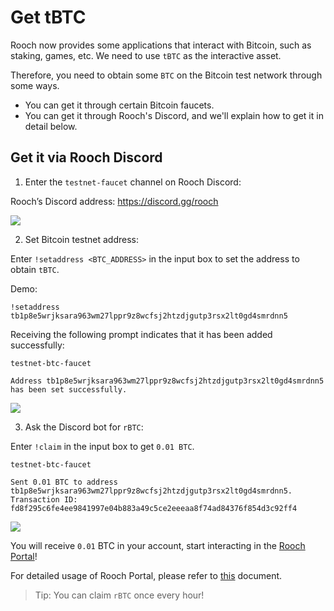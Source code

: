 # Get tBTC

Rooch now provides some applications that interact with Bitcoin, such as staking, games, etc. We need to use `tBTC` as the interactive asset.

Therefore, you need to obtain some `BTC` on the Bitcoin test network through some ways.

- You can get it through certain Bitcoin faucets.
- You can get it through Rooch's Discord, and we'll explain how to get it in detail below.

## Get it via Rooch Discord

1. Enter the `testnet-faucet` channel on Rooch Discord:

Rooch’s Discord address: https://discord.gg/rooch

![](/docs/portal/discord-gas-channel.png)

2. Set Bitcoin testnet address:

Enter `!setaddress <BTC_ADDRESS>` in the input box to set the address to obtain `tBTC`.

Demo:

```
!setaddress tb1p8e5wrjksara963wm27lppr9z8wcfsj2htzdjgutp3rsx2lt0gd4smrdnn5
```

Receiving the following prompt indicates that it has been added successfully:

```
testnet-btc-faucet

Address tb1p8e5wrjksara963wm27lppr9z8wcfsj2htzdjgutp3rsx2lt0gd4smrdnn5 has been set successfully.
```

![](/docs/get-test-coin/get-rbtc/set-address.png)

3. Ask the Discord bot for `rBTC`:

Enter `!claim` in the input box to get `0.01 BTC`.

```
testnet-btc-faucet

Sent 0.01 BTC to address tb1p8e5wrjksara963wm27lppr9z8wcfsj2htzdjgutp3rsx2lt0gd4smrdnn5. Transaction ID: fd8f295c6fe4ee9841997e04b883a49c5ce2eeeaa8f74ad84376f854d3c92ff4
```

![](/docs/get-test-coin/get-rbtc/claim-btc.png)

You will receive `0.01` BTC in your account, start interacting in the [Rooch Portal](https://portal.rooch.network/)!

For detailed usage of Rooch Portal, please refer to [this](https://rooch.network/learn/miscellaneous/portal) document.

> Tip: You can claim `rBTC` once every hour!

